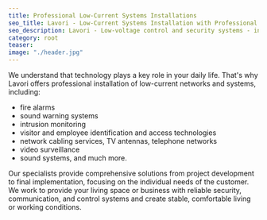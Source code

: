 ```yaml
---
title: Professional Low-Current Systems Installations
seo_title: Lavori - Low-Current Systems Installation with Professional Approach
seo_description: Lavori - Low-voltage control and security systems - installation of video surveillance, fire alarms, monitoring systems, and laying of network cables, TV antennas, and telephone networks.
category: root
teaser: 
image: "./header.jpg"
---
```

<p>
We understand that technology plays a key role in your daily life. That's why Lavori offers professional installation of low-current networks and systems, including:
</p>
<ul>
<li>fire alarms</li>
<li>sound warning systems</li>
<li>intrusion monitoring</li>
<li>visitor and employee identification and access technologies</li>
<li>network cabling services, TV antennas, telephone networks</li>
<li>video surveillance</li>
<li>sound systems, and much more.</li>
</ul>
<p>
Our specialists provide comprehensive solutions from project development to final implementation, focusing on the individual needs of the customer. We work to provide your living space or business with reliable security, communication, and control systems and create stable, comfortable living or working conditions. 
</p>

